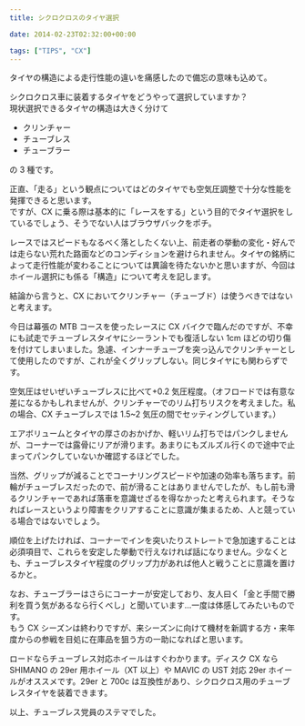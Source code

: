 ---
title: シクロクロスのタイヤ選択

date: 2014-02-23T02:32:00+00:00

tags: ["TIPS", "CX"]
---

タイヤの構造による走行性能の違いを痛感したので備忘の意味も込めて。

シクロクロス車に装着するタイヤをどうやって選択していますか？  
現状選択できるタイヤの構造は大きく分けて

- クリンチャー
- チューブレス
- チューブラー

の 3 種です。

正直、「走る」という観点についてはどのタイヤでも空気圧調整で十分な性能を発揮できると思います。  
ですが、CX に乗る際は基本的に「レースをする」という目的でタイヤ選択をしているでしょう、そうでない人はブラウザバックをポチ。

レースではスピードもなるべく落としたくない上、前走者の挙動の変化・好んでは走らない荒れた路面などのコンディションを避けられません。タイヤの銘柄によって走行性能が変わることについては異論を待たないかと思いますが、今回はホイール選択にも係る「構造」について考えを記します。

結論から言うと、CX においてクリンチャー（チューブド）は使うべきではないと考えます。

今日は幕張の MTB コースを使ったレースに CX バイクで臨んだのですが、不幸にも試走でチューブレスタイヤにシーラントでも復活しない 1cm ほどの切り傷を付けてしまいました。急遽、インナーチューブを突っ込んでクリンチャーとして使用したのですが、これが全くグリップしない。同じタイヤにも関わらずです。

空気圧はせいぜいチューブレスに比べて+0.2 気圧程度。（オフロードでは有意な差になるかもしれませんが、クリンチャーでのリム打ちリスクを考えました。私の場合、CX チューブレスでは 1.5~2 気圧の間でセッティングしています。）

エアボリュームとタイヤの厚さのおかげか、軽いリム打ちではパンクしませんが、コーナーでは露骨にリアが滑ります。あまりにもズルズル行くので途中で止まってパンクしていないか確認するほどでした。

当然、グリップが減ることでコーナリングスピードや加速の効率も落ちます。前輪がチューブレスだったので、前が滑ることはありませんでしたが、もし前も滑るクリンチャーであれば落車を意識せざるを得なかったと考えられます。そうなればレースというより障害をクリアすることに意識が集まるため、人と競っている場合ではないでしょう。

順位を上げたければ、コーナーでインを突いたりストレートで急加速することは必須項目で、これらを安定した挙動で行えなければ話になりません。少なくとも、チューブレスタイヤ程度のグリップ力があれば他人と戦うことに意識を置けるかと。

なお、チューブラーはさらにコーナーが安定しており、友人曰く「金と手間で勝利を買う気があるなら行くべし」と聞いています…一度は体感してみたいものです。  
もう CX シーズンは終わりですが、来シーズンに向けて機材を新調する方・来年度からの参戦を目処に在庫品を狙う方の一助になればと思います。

ロードならチューブレス対応ホイールはすぐわかります。ディスク CX なら SHIMANO の 29er 用ホイール（XT 以上）や MAVIC の UST 対応 29er ホイールがオススメです。29er と 700c は互換性があり、シクロクロス用のチューブレスタイヤを装着できます。

以上、チューブレス党員のステマでした。

<Amzn asin="B00DKUM0AA">

<Amzn asin="B00IRVVUY4">

<Amzn asin="B00QHS8BQE">

